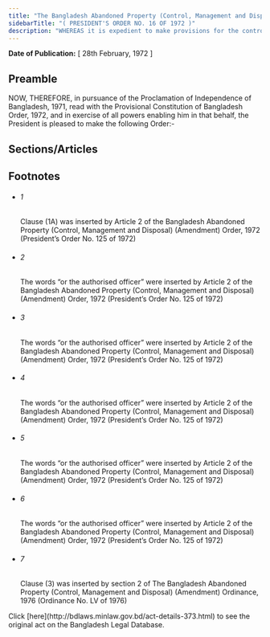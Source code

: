 ```yaml
---
title: "The Bangladesh Abandoned Property (Control, Management and Disposal) Order, 1972 (President's Order)"
sidebarTitle: "( PRESIDENT'S ORDER NO. 16 OF 1972 )"
description: "WHEREAS it is expedient to make provisions for the control, management and disposal of certain property abandoned by certain persons who are not present in Bangladesh or whose whereabouts are not known or who have ceased to occupy or supervise or manage in person their property, or who are enemy aliens;"
---
```


**Date of Publication:** [ 28th February, 1972 ]

## Preamble

NOW, THEREFORE, in pursuance of the Proclamation of Independence of Bangladesh, 1971, read with the Provisional Constitution of Bangladesh Order, 1972, and in exercise of all powers enabling him in that behalf, the President is pleased to make the following Order:-

## Sections/Articles

## Footnotes

- ###### 1

  Clause (1A) was inserted by Article 2 of the Bangladesh Abandoned Property (Control, Management and Disposal) (Amendment) Order, 1972 (President’s Order No. 125 of 1972)

- ###### 2

  The words “or the authorised officer” were inserted by Article 2 of the Bangladesh Abandoned Property (Control, Management and Disposal) (Amendment) Order, 1972 (President’s Order No. 125 of 1972)

- ###### 3

  The words “or the authorised officer” were inserted by Article 2 of the Bangladesh Abandoned Property (Control, Management and Disposal) (Amendment) Order, 1972 (President’s Order No. 125 of 1972)

- ###### 4

  The words “or the authorised officer” were inserted by Article 2 of the Bangladesh Abandoned Property (Control, Management and Disposal) (Amendment) Order, 1972 (President’s Order No. 125 of 1972)

- ###### 5

  The words “or the authorised officer” were inserted by Article 2 of the Bangladesh Abandoned Property (Control, Management and Disposal) (Amendment) Order, 1972 (President’s Order No. 125 of 1972)

- ###### 6

  The words “or the authorised officer” were inserted by Article 2 of the Bangladesh Abandoned Property (Control, Management and Disposal) (Amendment) Order, 1972 (President’s Order No. 125 of 1972)

- ###### 7

  Clause (3) was inserted by section 2 of The Bangladesh Abandoned Property (Control, Management and Disposal) (Amendment) Ordinance, 1976 (Ordinance No. LV of 1976)

<Note>
  Click [here](http://bdlaws.minlaw.gov.bd/act-details-373.html) to see the original act on the Bangladesh Legal Database.
</Note>
